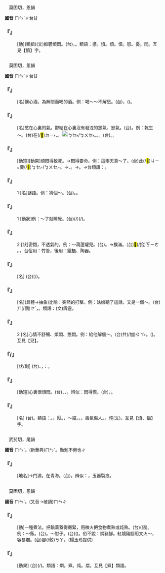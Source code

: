
=={{ruby|懣|ㄇㄣˋ}}==

　莫困切，恩韻

'''國音''' <rt>ㄇㄣˋ</rt>∥台甘

    

==='''『{{ruby|憤|ㄈㄣˋ}}{{ruby|懣|ㄇㄣˋ}}』'''===
: [動](類組)(文)抑鬱煩悶。(台){{ruby|受|ㄒㄧㄨ˫}}{{ruby|氣|ㄎㄧ˪}}{{ruby|操|ㄘㄠ}}{{ruby|煩|ㄏㄨㄢˊ}}，{{ruby|心|ㄒㄧㆬ}}{{ruby|脹|ㄉㄧㆫ˪/ㄉㄧㆧ˪}}{{ruby|滿|ㄇㄨㄚˋ/ㆠㄨㄢˋ}}。類語：懣。憤。煩。恨。怒。憂。悶。互見【憤】字。
    

=={{ruby|悶|ㄇㄣˋ}}==

　莫困切，慁韻

'''國音''' <rt>ㄇㄣˋ</rt>{{ruby|。|ㄇㄣ}}∥台甘

    

==='''『{{ruby|悶|ㄇㄣˋ}}{{ruby|酒|ㄐㄧㄡˇ}}』'''===
: [名]懊心酒。為解悶而喝的酒。例：喝～～不解愁。(台){{ruby|食|ㄐㄧㄚㆷ ͘}}{{ruby|酒|ㄐㄧㄨˋ}}{{ruby|想|ㄒㄧㆫ˫/ㄒㄧㆧ˫}}{{ruby|<mark>&#xffa49;</mark>|ㆠㆤㆷ/ㆠㄨㆤㆷ}}{{ruby|解|ㄍㄞˋ}}{{ruby|心|ㄒㄧㆬ}}{{ruby|悶|ㆠㄨㄣ˫}}，{{ruby|實|ㄒㄧㆵ ͘}}{{ruby|在|ㄗㄞ˫}}({{ruby|顛|ㄉㄧㄢ}}){{ruby|倒|ㄉㄜ˪}}{{ruby|害|ㄏㄞ˫}}。
    

==='''『{{ruby|悶|ㄇㄣˋ}}{{ruby|氣|ㄑㄧˋ}}』'''===
: [名]憋在心裏的氣。鬱結在心裏沒有發洩的怨氣、怒氣。(台){{ruby|鬱|ㄨㆵ}}{{ruby|氣|ㄎㄧ˪}}。例：乾生～。(台){{ruby|鬱|ㄨㆵ}}在(/<mark>&#xf9853;</mark>)<rt>ㄉㄧ˫</rt>{{ruby|心|ㄒㄧㆬ}}{{ruby|內|ㄌㄞ˫}}{{ruby|丌|ㆤ}}{{ruby|氣|ㄎㄧ˪}}，{{ruby|偓|ㄚㆶ}}{{ruby|偓|ㄚㆶ}}{{ruby|促|ㄗㄚㆶ}}{{ruby|促|ㄗㄚㆶ}}{{ruby|丌|ㆤ}}{{ruby|心|ㄒㄧㆬ}}{{ruby|情|ㄐㄧㄥˊ}}。{{ruby|乾|ㄍㄢ}}{{ruby|礁|ㄉㄚ}}{{ruby|偓|ㄚㆶ}}{{ruby|促|ㄗㄚㆶ}}{{ruby|想|ㄒㄧㆧ˫/ㄒㄧㆫ˫}}[[File:fa45.png|20px]]<rt>ㆠㆤ˫/ㆠㄨㆤ˫</rt>{{ruby|伸|ㄘㄨㄣ}}。{{ruby|悶|ㄇㄣ}}{{ruby|氣|ㄑㄧˋ}}。{{ruby|悶|ㄇㄣ}}{{ruby|心|ㄒㄧㄣ}}。(台){{ruby|悶|ㆠㄨㄣ˫}}{{ruby|氣|ㄎㄧ˪}}。{{ruby|悶|ㆠㄨㄣ˫}}{{ruby|心|ㄒㄧㆬ}}。
    

==='''『{{ruby|悶|ㄇㄣˋ}}{{ruby|死|ㄙˇ}}』'''===
: [動短][動果]煩悶得致死。→悶得要命。例：這兩天真～了。(台)此(/<mark>&#xffb50;</mark>)<rt>ㄐㄧㆵ</rt>{{ruby|幾|ㄍㄨㄧˋ}}{{ruby|日|ㆢㄧㆵ ͘/ㄌㄧㆵ ͘}}{{ruby|活|ㄨㄚㆷ ͘}}{{ruby|活|ㄨㄚㆷ ͘}}要(/<mark>&#xffa49;</mark>)<rt>ㆠㆤㆷ/ㆠㄨㆤㆷ</rt>{{ruby|煩|ㄏㄨㄢˊ}}{{ruby|死|·ㄒㄧˋ}}。→{{ruby|氣|ㄎㄧ˪}}{{ruby|死|ㄒㄧˋ}}、{{ruby|激|ㄍㄧㆤㆶ}}{{ruby|死|ㄒㄧˋ}}。→{{ruby|偓|ㄚㆶ}}{{ruby|促|ㄗㄚㆶ}}{{ruby|<mark>&#xffa42;</mark>|ㄍㄚㆷ}}{{ruby|<mark>&#xffa45;</mark>|ㆠㆤ˫/ㆠㄨㆤㆷ}}{{ruby|講|ㄍㆲˋ}}{{ruby|得|ㄉㄧㆵ}}。→台類語：{{ruby|誠|ㄐㄧㆩˊ}}{{ruby|厭|ㄧㆰ˪}}{{ruby|→|ㄧㄚ˪}}。
    

==='''『{{ruby|悶|ㄇㄣˋ}}{{ruby|兒|ㄦ}}』'''===
:1  [名]謎語。例：猜個～。(台){{ruby|約|ㄧㄜㆷ}}{{ruby|謎|ㆠㄧ˫}}。{{ruby|猜|ㄘㄞ}}{{ruby|謎|ㆠㄧ˫}}。
    

==='''『{{ruby|悶|ㄇㄣˋ}}』'''===
:1  [動狀]例：～了就睡覺。(台){{ruby|厭|ㄧㄚ˪}}{{ruby|倦|ㄒㄧㄢ˫}}(/{{ruby|無|ㆠㄜˊ}}{{ruby|聊|ㄌㄧㄠˊ}}){{ruby|著|ㄉㄧㄜㆷ}}(/{{ruby|都|ㄉㄜ˫}}){{ruby|倒|ㄉㄜˋ}}{{ruby|落|ㄌㄜㆷ ͘}}{{ruby|去|ㄎㄧ˪}}{{ruby|睏|ㄎㄨㄣ˪}}。
    

==='''『{{ruby|悶|ㄇㄣˋ}}』'''===
:2  [狀]密閉，不透氣的。例：～葫蘆罐兒。(台){{ruby|蓋|ㄎㆰ˪}}{{ruby|真|ㄐㄧㄣ}}{{ruby|密|ㆠㄚㆵ ͘/ㆠㄚ˫}}{{ruby|丌|ㆤ}}{{ruby|罐|ㄍㄨㄢ˪}}{{ruby|仔|ㄗㄨㄟˇ}}。→撲滿。(台)<mark>&#xf91d4;</mark>(/拾)<rt>ㄎㄧㄜㆷ</rt>{{ruby|零|ㄌㄢˊ}}{{ruby|星|ㄙㄢ}}{{ruby|錢|ㄐㆪˊ}}{{ruby|丌|ㄗㄨㄥ}}{{ruby|筒|ㄉㄤˊ}}{{ruby|仔|ㄚ}}。台俗用：竹管，後用：鐵櫃、陶器。
    

==='''『{{ruby|悶|ㄇㄣˋ}}{{ruby|錶|ㄅㄧㄠˇ}}』'''===
: [名] (台){{ruby|雙|ㄒㄧㄤ}}{{ruby|面|ㆠㄧㄣ˫}}{{ruby|攏|ㄌㆲˋ}}{{ruby|有|ㄨ˫}}{{ruby|殼|ㄎㄚㆶ}}(/{{ruby|蓋|ㄍㄨㄚ˪}}){{ruby|丌|ㆤ}}{{ruby|錶|ㄅㄧㄜˋ}}{{ruby|仔|ㄚ}}。
    

==='''『{{ruby|悶|ㄇㄣˋ}}{{ruby|雷|ㄌㄟˊ}}』'''===
: [名](具體→抽象)比喻：突然的打擊。例：姑娘聽了這話，又是一個～。(台){{ruby|伊|ㄧ}}{{ruby|聽|ㄊㄧㆩ}}{{ruby|著|ㄉㄧㄜㆷ}}{{ruby|<mark>&#xf8f7a;</mark>|ㄐㄧㄚ}}丌(/個)<rt>ㆤˊ</rt>{{ruby|話|ㄨㆤ˫}}，{{ruby|那|ㄋㄚˋ}}{{ruby|像|ㄑㄧㆫ˫/ㄑㄧㆧ˫}}{{ruby|聽|ㄊㄧㆩ}}{{ruby|著|ㄉㄧㄜㆷ}}{{ruby|脆|ㄘㆤ˪}}{{ruby|雷|ㄌㄨㄧˊ}}。類語：(文)霹靂。
    

==='''『{{ruby|悶|ㄇㄣˋ}}{{ruby|兒|ㄦ}}』'''===
:2  [名]心情不舒暢、煩悶、憋悶。例：給他解個～。(台)共(/加)<rt>ㄍㄚ˫</rt>{{ruby|伊|ㄧ}}{{ruby|解|ㄍㄞˋ}}{{ruby|一|ㄐㄧㆵ ͘}}{{ruby|個|ㆤˊ}}{{ruby|心|ㄒㄧㆬ}}{{ruby|悶|ㆠㄨㄣ˫}}。{{ruby|銅|ㄉㄤˊ}}{{ruby|錢|ㄐㆪˊ}}{{ruby|丌|ㆤ}}{{ruby|倒|ㄉㄜ˪}}{{ruby|面|ㆠㄧㄣ˫}}({{ruby|無|ㆠㄜˊ}}{{ruby|字|ㆢㄧ˫/ㄌㄧ˫}}{{ruby|丌|ㆤ}})。互見【{{ruby|鏝|ㄇㄢˋ}}兒】。
    

==='''『{{ruby|悶|ㄇㄣˋ}}{{ruby|悶|ㄇㄣˋ}}{{ruby|的|ㄖㄤˇ}}/{{ruby|悶|ㄇㄣˋ}}{{ruby|悶|ㄇㄨㄚ}}{{ruby|兒|ㄦ}}{{ruby|地|ㄉㄜ}}』'''===
: [狀/副] (台){{ruby|操|ㄑㄧㄠ/ㄘㄠ}}{{ruby|煩|ㄏㄨㄢˊ}}、{{ruby|煩|ㄏㄨㄢˊ}}{{ruby|惱|ㄌㄜˋ}}，{{ruby|像|ㄑㄧㆧ˫/ㄑㄧㆫ˫}}{{ruby|講|ㄍㆲˋ}}{{ruby|→|ㄍㆲ}}：{{ruby|悶|ㆠㄨㄣ˫}}{{ruby|悶|ㆠㄨㄣ˫}}{{ruby|不|ㄅㄨㆵ}}{{ruby|樂|ㄌㆦㆶ ͘}}。
    

==='''『{{ruby|悶|ㄇㄣˋ}}{{ruby|得|ㄉㄜ}}{{ruby|慌|ㄏㄨㄤ}}』'''===
: [動短]心裏很煩悶。(台){{ruby|心|ㄒㄧㆬ}}{{ruby|內|ㄌㄞ˫}}{{ruby|誠|ㄐㄧㆩˊ}}{{ruby|鬱|ㄨㆵ}}{{ruby|悴|ㄗㄨㄧ˫}}、{{ruby|偓|ㄚㆶ}}{{ruby|促|ㄗㄚㆶ}}、{{ruby|煩|ㄏㄨㄢˊ}}。辨似：悶得慌。(台){{ruby|翕|ㄏㄧㆴ}}，{{ruby|<mark>&#xffa45;</mark>|ㆠㆤ˫/ㆠㄨㆤ˫}}{{ruby|透|ㄊㄠ˪}}{{ruby|氣|ㄎㄧ˪/ㄎㄨㄧ˪}}。
    

==='''『{{ruby|悶|ㄇㄣˋ}}{{ruby|子|·ㄗˇ}}{{ruby|車|ㄔㄜ}}』'''===
: [名] (台){{ruby|有|ㄨ˫}}{{ruby|蓋|ㄎㆰ˪}}{{ruby|蓋|ㄍㄨㄚ˪}}{{ruby|丌|ㆤ}}{{ruby|車|ㄑㄧㄚ}}。類語：{{ruby|悶|ㄇㄣˋ}}。{{ruby|煩|ㄈㄢˊ}}。厭。{{ruby|鬱|ㄩˋ}}，～結。{{ruby|憋|ㄅㄧㄝ}}。{{ruby|熏|ㄒㄩㄣˋ}}。毒氣傷人。{{ruby|懣|ㄇㄣˋ}}。忳(文)。互見【煩、惱】字。
    

=={{ruby|亹|ㄇㄣˋ}}==

　武斐切，尾韻

'''國音''' <rt>ㄇㄣˋ</rt>。(新華典)<rt>ㄇㄣˊ</rt>。勤勉不倦也∥

    

==='''『{{ruby|亹|ㄇㄣˋ}}{{ruby|源|ㄩㄢˊ}}』'''===
: [地名]→門源。在青海。(台){{ruby|亹|ㆠㄧˋ}}{{ruby|源|ㆣㄨㄢˊ}}。辨似：{{ruby|璺|ㄨㄣˋ}}，玉器裂痕。
    

=={{ruby|燜|ㄇㄣˋ}}==

　莫困切，慁韻

'''國音''' <rt>ㄇㄣˋ</rt>。(又音→破讀)<rt>ㄇㄣ</rt>∥

    

==='''『{{ruby|燜|ㄇㄣˋ}}』'''===
: [動]一種煮法。把鍋蓋蓋得嚴緊，用微火把食物煮熟或炖熟。(台){{ruby|燜|ㆠㄨㄣ˫}}(語)。例：～飯。(台){{ruby|燜|ㆠㄨㄣ˫}}{{ruby|飯|ㄅㆭ˫}}。～肘子。(台)({{ruby|炕|ㄎㆲ˪}}){{ruby|豬|ㄉㄨ/ㄉㄧ}}{{ruby|腳|ㄎㄚ}}。俗不說：燜豬腳。紅燒豬腳用文火～，容易爛。(台){{ruby|焄|ㄍㄨㄣˊ}}{{ruby|豬|ㄉㄨ/ㄉㄧ}}腳(/骹)<rt>ㄎㄚ</rt>{{ruby|用|ㄧㆲ˫}}{{ruby|細|ㄙㄨㆤ˪/ㄙㆤ˪}}{{ruby|火|ㄏㆤˋ/ㄏㄨㆤˋ/ㄏㄜˋ}}{{ruby|翕|ㄏㄧㆴ}}{{ruby|較|ㄎㄚㆷ}}{{ruby|快|ㄎㄨㄞ˪}}{{ruby|爛|ㄋㄨㄚ˫}}。(楊玉玲提供)
    

==='''『{{ruby|燜|ㄇㄣˋ}}{{ruby|爛|ㄌㄢˋ}}{{ruby|了|ㄌㄜ}}』'''===
: [動果] (台){{ruby|煮|ㄐㄧˋ/ㄗㄨˋ}}{{ruby|了|ㄌㄧㄠˋ}}{{ruby|傷|ㄒㄧㆫ/ㄒㄧㆧ}}{{ruby|爛|ㄋㄨㄚ˫}}(/{{ruby|糊|ㄍㄜˊ}}{{ruby|去|ㄎㄧ˪}})。類語：燜。煮。炖。煨。互見【煮】類語。
    
